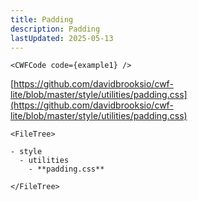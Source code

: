 ```yaml
---
title: Padding
description: Padding
lastUpdated: 2025-05-13
---
```




<Tabs>
  <TabItem label="Overview" icon="puzzle">

    <CWFCode code={example1} />
  </TabItem>
  <TabItem label="Files" icon="list-format">

  [https://github.com/davidbrooksio/cwf-lite/blob/master/style/utilities/padding.css](https://github.com/davidbrooksio/cwf-lite/blob/master/style/utilities/padding.css)
  
    <FileTree>

    - style
      - utilities
        - **padding.css**

    </FileTree>
  </TabItem>
  <TabItem label="Stylesheet" icon="open-book">
    <Code code={cssExample} lang="css" />
  </TabItem>
</Tabs>